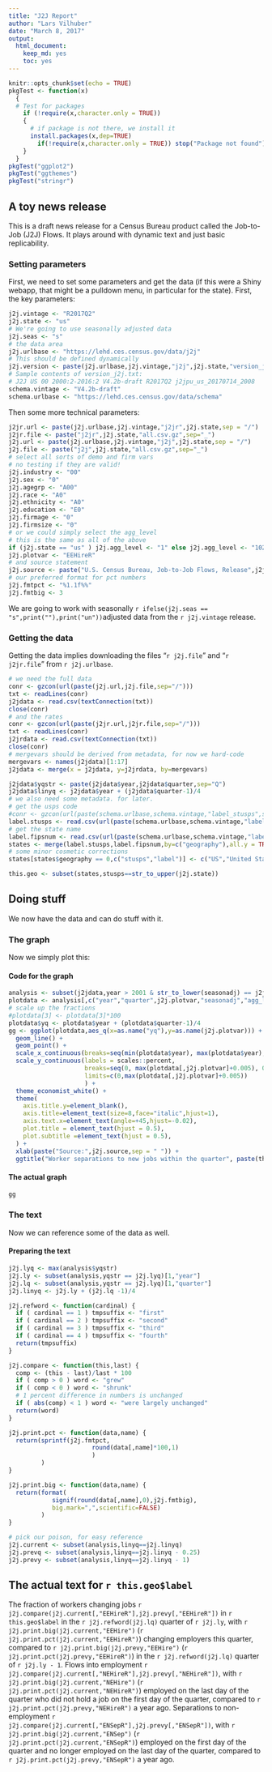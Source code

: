 ```yaml
---
title: "J2J Report"
author: "Lars Vilhuber"
date: "March 8, 2017"
output: 
  html_document: 
    keep_md: yes
    toc: yes
---
```


```r
knitr::opts_chunk$set(echo = TRUE)
pkgTest <- function(x)
  {
  # Test for packages
    if (!require(x,character.only = TRUE))
    {
      # if package is not there, we install it
      install.packages(x,dep=TRUE)
        if(!require(x,character.only = TRUE)) stop("Package not found")
    }
  }
pkgTest("ggplot2")
pkgTest("ggthemes")
pkgTest("stringr")

```

## A toy news release

This is a draft news release for a Census Bureau product called the Job-to-Job (J2J) Flows. It plays around with dynamic text and just basic replicability.

### Setting parameters
First, we need to set some parameters and get the data (if this were a Shiny webapp, that might be a pulldown menu, in particular for the state). First, the key parameters:

```r
j2j.vintage <- "R2017Q2"
j2j.state <- "us"
# We're going to use seasonally adjusted data
j2j.seas <- "s"
# the data area
j2j.urlbase <- "https://lehd.ces.census.gov/data/j2j"
# This should be defined dynamically
j2j.version <- paste(j2j.urlbase,j2j.vintage,"j2j",j2j.state,"version_j2j.txt",sep = "/")
# Sample contents of version_j2j.txt:
# J2J US 00 2000:2-2016:2 V4.2b-draft R2017Q2 j2jpu_us_20170714_2008
schema.vintage <- "V4.2b-draft"
schema.urlbase <- "https://lehd.ces.census.gov/data/schema"
```

Then some more technical parameters:

```r
j2jr.url <- paste(j2j.urlbase,j2j.vintage,"j2jr",j2j.state,sep = "/")
j2jr.file <- paste("j2jr",j2j.state,"all.csv.gz",sep="_")
j2j.url <- paste(j2j.urlbase,j2j.vintage,"j2j",j2j.state,sep = "/")
j2j.file <- paste("j2j",j2j.state,"all.csv.gz",sep="_")
# select all sorts of demo and firm vars
# no testing if they are valid!
j2j.industry <- "00" 
j2j.sex <- "0"
j2j.agegrp <- "A00"
j2j.race <- "A0"
j2j.ethnicity <- "A0"
j2j.education <- "E0"
j2j.firmage <- "0"
j2j.firmsize <- "0"
# or we could simply select the agg_level
# this is the same as all of the above
if (j2j.state == "us" ) j2j.agg_level <- "1" else j2j.agg_level <- "1025"
j2j.plotvar <- "EEHireR"
# and source statement
j2j.source <- paste("U.S. Census Bureau, Job-to-Job Flows, Release",j2j.vintage,sep = " ")
# our preferred format for pct numbers
j2j.fmtpct <- "%1.1f%%"
j2j.fmtbig <- 3
```

We are going to work with seasonally `r ifelse(j2j.seas == "s",print(""),print("un"))`adjusted data from the `r j2j.vintage` release.

### Getting the data
Getting the data implies downloading the files "`r j2j.file`" and "`r j2jr.file`" from `r j2j.urlbase`.
```r
# we need the full data
conr <- gzcon(url(paste(j2j.url,j2j.file,sep="/")))
txt <- readLines(conr)
j2jdata <- read.csv(textConnection(txt))
close(conr)
# and the rates
conr <- gzcon(url(paste(j2jr.url,j2jr.file,sep="/")))
txt <- readLines(conr)
j2jrdata <- read.csv(textConnection(txt))
close(conr)
# mergevars should be derived from metadata, for now we hard-code
mergevars <- names(j2jdata)[1:17]
j2jdata <- merge(x = j2jdata, y=j2jrdata, by=mergevars)

j2jdata$yqstr <- paste(j2jdata$year,j2jdata$quarter,sep="Q")
j2jdata$linyq <- j2jdata$year + (j2jdata$quarter-1)/4
# we also need some metadata. for later.
# get the usps code
#conr <- gzcon(url(paste(schema.urlbase,schema.vintage,"label_stusps",sep="/")))
label.stusps <- read.csv(url(paste(schema.urlbase,schema.vintage,"label_stusps.csv",sep="/")),stringsAsFactors = FALSE)[,c("geography","stusps")]
# get the state name
label.fipsnum <- read.csv(url(paste(schema.urlbase,schema.vintage,"label_fipsnum.csv",sep="/")),stringsAsFactors = FALSE)
states <- merge(label.stusps,label.fipsnum,by=c("geography"),all.y = TRUE)
# some minor cosmetic corrections
states[states$geography == 0,c("stusps","label")] <- c("US","United States")

this.geo <- subset(states,stusps==str_to_upper(j2j.state))
```

## Doing stuff
We now have the data and can do stuff with it.

### The graph
Now we simply plot this:

#### Code for the graph
```r

analysis <- subset(j2jdata,year > 2001 & str_to_lower(seasonadj) == j2j.seas & agg_level == j2j.agg_level)
plotdata <- analysis[,c("year","quarter",j2j.plotvar,"seasonadj","agg_level")]
# scale up the fractions
#plotdata[3] <- plotdata[3]*100
plotdata$yq <- plotdata$year + (plotdata$quarter-1)/4
gg <- ggplot(plotdata,aes_q(x=as.name("yq"),y=as.name(j2j.plotvar))) +
  geom_line() + 
  geom_point() +
  scale_x_continuous(breaks=seq(min(plotdata$year), max(plotdata$year), 1)) +
  scale_y_continuous(labels = scales::percent,
                     breaks=seq(0, max(plotdata[,j2j.plotvar]+0.005), 0.005),
                     limits=c(0,max(plotdata[,j2j.plotvar]+0.005))
                     ) +
  theme_economist_white() +
  theme(
    axis.title.y=element_blank(),
    axis.title=element_text(size=8,face="italic",hjust=1),
    axis.text.x=element_text(angle=+45,hjust=-0.02),
    plot.title = element_text(hjust = 0.5),
    plot.subtitle =element_text(hjust = 0.5),
  ) +
  xlab(paste("Source:",j2j.source,sep = " ")) +
  ggtitle("Worker separations to new jobs within the quarter", paste(this.geo$label,"seasonally adjusted",sep=", ")) 
```
#### The actual graph
```r
gg
```

### The text
Now we can reference some of the data as well.

#### Preparing the text
```r
j2j.lyq <- max(analysis$yqstr)
j2j.ly <- subset(analysis,yqstr == j2j.lyq)[1,"year"]
j2j.lq <- subset(analysis,yqstr == j2j.lyq)[1,"quarter"]
j2j.linyq <- j2j.ly + (j2j.lq -1)/4

j2j.refword <- function(cardinal) {
  if ( cardinal == 1 ) tmpsuffix <- "first"
  if ( cardinal == 2 ) tmpsuffix <- "second"
  if ( cardinal == 3 ) tmpsuffix <- "third"
  if ( cardinal == 4 ) tmpsuffix <- "fourth"
  return(tmpsuffix)
}

j2j.compare <- function(this,last) {
  comp <- (this - last)/last * 100
  if ( comp > 0 ) word <- "grew"
  if ( comp < 0 ) word <- "shrunk"
  # 1 percent difference in numbers is unchanged
  if ( abs(comp) < 1 ) word <- "were largely unchanged"
  return(word)
}

j2j.print.pct <- function(data,name) {
  return(sprintf(j2j.fmtpct,
                       round(data[,name]*100,1)
                       )
         )
}

j2j.print.big <- function(data,name) {
  return(format(
            signif(round(data[,name],0),j2j.fmtbig),
            big.mark=",",scientific=FALSE)
         )
}

# pick our poison, for easy reference
j2j.current <- subset(analysis,linyq==j2j.linyq)
j2j.prevq <- subset(analysis,linyq==j2j.linyq - 0.25)
j2j.prevy <- subset(analysis,linyq==j2j.linyq - 1)

```

## The actual text for `r this.geo$label`
The fraction of workers changing jobs 
`r j2j.compare(j2j.current[,"EEHireR"],j2j.prevy[,"EEHireR"])`
in `r this.geo$label`
in the `r j2j.refword(j2j.lq)` quarter of `r j2j.ly`,
with `r j2j.print.big(j2j.current,"EEHire")` 
(`r j2j.print.pct(j2j.current,"EEHireR")`) changing employers this quarter, 
compared to `r j2j.print.big(j2j.prevy,"EEHire")` 
(`r j2j.print.pct(j2j.prevy,"EEHireR")`) 
in the `r j2j.refword(j2j.lq)` quarter of `r j2j.ly - 1`.
Flows into employment
`r j2j.compare(j2j.current[,"NEHireR"],j2j.prevy[,"NEHireR"])`, 
with `r j2j.print.big(j2j.current,"NEHire")`
(`r j2j.print.pct(j2j.current,"NEHireR")`)
employed on the last day of the quarter who did not hold a job on the first day of the quarter,
compared to `r j2j.print.pct(j2j.prevy,"NEHireR")` a year ago.
Separations to non-employment 
`r j2j.compare(j2j.current[,"ENSepR"],j2j.prevy[,"ENSepR"])`, 
with `r j2j.print.big(j2j.current,"ENSep")`
(`r j2j.print.pct(j2j.current,"ENSepR")`) 
employed on the first day of the quarter and no longer employed on the last day of the quarter,
compared to `r j2j.print.pct(j2j.prevy,"ENSepR")` a year ago.


